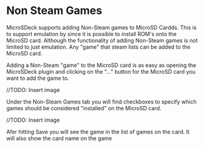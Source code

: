 # Non Steam Games

MicroSDeck supports adding Non-Steam games to MicroSD Cardds. This is to support emulation by since it is possible to install ROM's onto the MicroSD card. Although the functionality of adding Non-Steam games is not limited to just emulation. Any "game" that steam lists can be added to the MicroSD card.

Adding a Non-Steam "game" to the MicroSD card is as easy as opening the MicroSDeck plugin and clicking on the "..." button for the MicroSD card you want to add the game to.

//TODO: Insert image

Under the Non-Steam Games tab you will find checkboxes to specify which games should be considered "installed" on the MicroSD card.

//TODO: Insert image

Afer hitting Save you will see the game in the list of games on the card. It will also show the card name on the game
